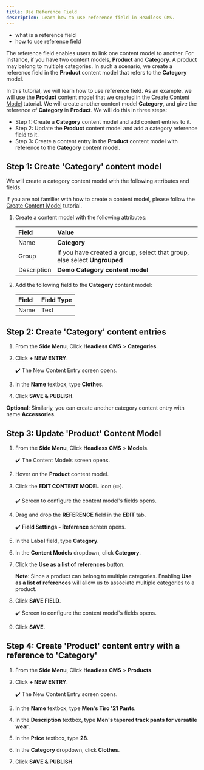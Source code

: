 ```yaml
---
title: Use Reference Field
description: Learn how to use reference field in Headless CMS.
---
```



<Alert type="success" title="WHAT YOU'LL LEARN">

- what is a reference field
- how to use reference field 

</Alert>

The reference field enables users to link one content model to another. For instance, if you have two content models, **Product** and **Category**.
A product may belong to multiple categories. In such a scenario, we create a reference field in the **Product** content model that refers to the **Category** model.

In this tutorial, we will learn how to use reference field.
As an example, we will use the **Product** content model that we created in the [Create Content Model](../essentials/create-content-model) tutorial.
We will create another content model **Category**, and give the reference of **Category** in **Product**. 
We will do this in three steps:

- Step 1: Create a **Category** content model and add content entries to it.
- Step 2: Update the **Product** content model and add a category reference field to it.
- Step 3: Create a content entry in the **Product** content model with reference to the **Category** content model.

## Step 1: Create 'Category' content model

We will create a category content model with the following attributes and fields.

If you are not familier with how to create a content model, please follow the [Create Content Model](../essentials/create-content-model) tutorial.

1. Create a content model with the following attributes:

    | Field       | Value                                                                      |
    | :-------    | :----------                                                                |
    | Name        | **Category**                                                               |
    | Group       | If you have created a group, select that group, else select **Ungrouped**  |
    | Description | **Demo Category content model**                                            |

2. Add the following field to the **Category** content model:

    | Field       | Field Type |
    | :-------    | :----------|
    | Name        | Text       |



## Step 2: Create 'Category' content entries


1. From the **Side Menu**, Click **Headless CMS** > **Categories**.

2. Click **+ NEW ENTRY**.

   ✔️ The New Content Entry screen opens.

3. In the **Name** textbox, type **Clothes**.

4. Click **SAVE & PUBLISH**.

**Optional**: Similarly, you can create another category content entry with name **Accessories**.


## Step 3: Update 'Product' Content Model

1. From the **Side Menu**, Click **Headless CMS** > **Models**. 

   ✔️ The Content Models screen opens.

2. Hover on the **Product** content model.
3. Click the **EDIT CONTENT MODEL** icon (✏️).
   
   ✔️ Screen to configure the content model's fields opens.

4. Drag and drop the **REFERENCE** field in the **EDIT** tab.

   ✔️ **Field Settings - Reference** screen opens.

5. In the **Label** field, type **Category**.

6. In the **Content Models** dropdown, click **Category**.

7. Click the **Use as a list of references** button.

    **Note**: Since a product can belong to multiple categories. Enabling **Use as a list of references** will allow us to associate multiple categories to a product.

8. Click **SAVE FIELD**.

    ✔️ Screen to configure the content model's fields opens.

9. Click **SAVE**.


## Step 4: Create 'Product' content entry with a reference to 'Category'


1. From the **Side Menu**, Click **Headless CMS** > **Products**.

2. Click **+ NEW ENTRY**.

   ✔️ The New Content Entry screen opens.

3. In the **Name** textbox, type **Men's Tiro '21 Pants**.

4. In the **Description** textbox, type **Men's tapered track pants for versatile wear**.

5. In the **Price** textbox, type **28**.

6. In the **Category** dropdown, click **Clothes**.

7. Click **SAVE & PUBLISH**.